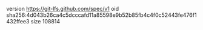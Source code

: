version https://git-lfs.github.com/spec/v1
oid sha256:4d043b26ca4c5dcccafd11a85598e9b52b85fb4c4f0c52443fe476f1432ffee3
size 108814
